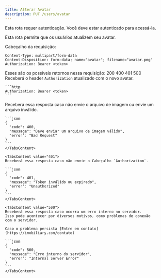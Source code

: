 ```yaml
---
title: Alterar Avatar
description: PUT /users/avatar
---
```


<Note title="Nota" type="warning">
  Esta rota requer autenticação. Você deve estar autenticado para acessá-la.
</Note>

Esta rota permite que os usuários atualizem seu avatar.

Cabeçalho da requisição:
```http
Content-Type: multipart/form-data
Content-Disposition: form-data; name="avatar"; filename="avatar.png"
Authorization: Bearer <token>
```

Esses são os possíveis retornos nessa requisição:
<Tabs defaultValue="200" className="pb-1">
  <TabsList>
    <TabsTrigger value="200">200</TabsTrigger>
    <TabsTrigger value="400">400</TabsTrigger>
    <TabsTrigger value="401">401</TabsTrigger>
    <TabsTrigger value="500">500</TabsTrigger>
  </TabsList>
  <TabsContent value="200">
    Receberá o header `Authorization` atualizado com o novo avatar.

    ```http
    Authorization: Bearer <token>
    ```
  </TabsContent>

  <TabsContent value="400">
    Receberá essa resposta caso não envie o arquivo de imagem ou envie um arquivo inválido.

    ```json
    {
      "code": 400,
      "message": "Deve enviar um arquivo de imagem válido",
      "error": "Bad Request"
    }
    ```
    </TabsContent>

    <TabsContent value="401">
    Receberá essa resposta caso não envie o Cabeçalho `Authorization`.

    ```json
    {
      "code": 401,
      "message": "Token inválido ou expirado",
      "error": "Unauthorized"
    }
    ```
    </TabsContent>

    <TabsContent value="500">
    Receberá essa resposta caso ocorra um erro interno no servidor.
    Isso pode acontecer por diversos motivos, como problemas de conexão com o servidor.

    Caso o problema persista [Entre em contato](https://imobiliary.com/contato)

    ```json
    {
      "code": 500,
      "message": "Erro interno do servidor",
      "error": "Internal Server Error"
    }
    ```
    </TabsContent>
</Tabs>